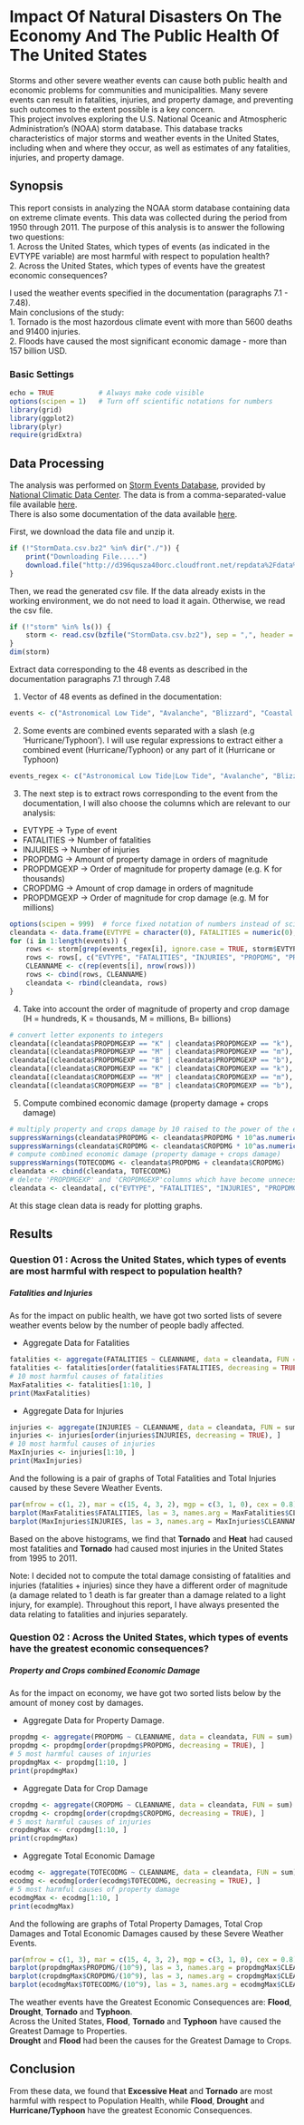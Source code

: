 Impact Of Natural Disasters On The Economy And The Public Health Of The United States
========================================================================================  

Storms and other severe weather events can cause both public health and economic
problems for communities and municipalities. Many severe events can result in
fatalities, injuries, and property damage, and preventing such outcomes to the extent possible is a key concern.  
This project involves exploring the U.S. National Oceanic and Atmospheric
Administration's (NOAA) storm database. This database tracks characteristics of major storms and weather events in the United States, including when and where they occur, as well as estimates of any fatalities, injuries, and property damage.  

Synopsis  
--------  

This report consists in analyzing the NOAA storm database containing data on extreme climate events. This data was collected during the period from 1950 through 2011. The purpose of this analysis is to answer the following two questions:  
1. Across the United States, which types of events (as indicated in the EVTYPE variable) are most harmful with respect to population health?  
2. Across the United States, which types of events have the greatest economic consequences?  

I used the weather events specified in the documentation (paragraphs 7.1 - 7.48).  
Main conclusions of the study:   
1. Tornado is the most hazordous climate event with more than 5600 deaths and 91400 injuries.  
2. Floods have caused the most significant economic damage - more than 157 billion USD.  

### Basic Settings  

```{r}
echo = TRUE           # Always make code visible
options(scipen = 1)   # Turn off scientific notations for numbers
library(grid)
library(ggplot2)
library(plyr)
require(gridExtra)
```  

Data Processing  
---------------  

The analysis was performed on [Storm Events Database](http://www.ncdc.noaa.gov/stormevents/ftp.jsp), provided by [National Climatic Data Center](http://www.ncdc.noaa.gov/). The data is from a comma-separated-value file available [here](https://d396qusza40orc.cloudfront.net/repdata%2Fdata%2FStormData.csv.bz2).  
There is also some documentation of the data available [here](https://d396qusza40orc.cloudfront.net/repdata%2Fpeer2_doc%2Fpd01016005curr.pdf).  

First, we download the data file and unzip it.  

```{r}

if (!"StormData.csv.bz2" %in% dir("./")) {
    print("Downloading File.....")
    download.file("http://d396qusza40orc.cloudfront.net/repdata%2Fdata%2FStormData.csv.bz2", destfile = "StormData.csv.bz2")
}
```  

Then, we read the generated csv file. If the data already exists in the working environment, we do not need to load it again. Otherwise, we read the csv file.  

```{r}
if (!"storm" %in% ls()) {
    storm <- read.csv(bzfile("StormData.csv.bz2"), sep = ",", header = TRUE, stringsAsFactors = FALSE)
}
dim(storm)
```  

Extract data corresponding to the 48 events as described in the documentation paragraphs 7.1 through 7.48  

1. Vector of 48 events as defined in the documentation:  

```{r}
events <- c("Astronomical Low Tide", "Avalanche", "Blizzard", "Coastal Flood", "Cold/Wind Chill", "Debris Flow", "Dense Fog", "Dense Smoke", "Drought", "Dust Devil", "Dust Storm", "Excessive Heat", "Extreme cold/Wind Chill", "Flash Flood", "Flood", "Freezing", "Frost/Freeze", "Funnel Cloud", "Hail", "Heat", "Heavy Rain", "Heavy Snow", "High Surf", "High Wind", "Hurricane/Typhoon", "Ice Storm", "Lakeshore Flood", "Lake-Effect Snow", "Lightning", "Marine Hail", "Marine High Wind", "Marine Strong Wind", "Marine Thunderstorm Wind", "Rip Current", "Seiche", "Sleet", "Storm Tide", "Strong Wind", "Thunderstorm Wind", "Tornado", "Tropical Depression", "Tropical Storm", "Tsunami", "Volcanic Ash", "Waterspout", "Wildfire", "Winter Storm", "Winter Weather")  
```  

2. Some events are combined events separated with a slash (e.g 'Hurricane/Typhoon'). I will use regular expressions to extract either a combined event (Hurricane/Typhoon) or any part of it (Hurricane or Typhoon)  

```{r} 
events_regex <- c("Astronomical Low Tide|Low Tide", "Avalanche", "Blizzard", "Coastal Flood", "Cold/Wind Chill", "Debris Flow", "Dense Fog", "Dense Smoke", "Drought", "Dust Devil", "Dust Storm", "Excessive Heat", "Extreme cold/Wind Chill|Extreme Cold|Wind Chill", "Flash Flood", "Flood", "Freezing", "Frost/Freeze|Frost|Freeze", "Funnel Cloud", "Hail", "Heat", "Heavy Rain", "Heavy Snow", "High Surf", "High Wind", "Hurricane/Typhoon|Hurricane|Typhoon", "Ice Storm", "Lakeshore Flood", "Lake-Effect Snow", "Lightning", "Marine Hail", "Marine High Wind", "Marine Strong Wind", "Marine Thunderstorm Wind|Marine tstm Wind", "Rip Current", "Seiche", "Sleet", "Storm Tide", "Strong Wind", "Thunderstorm Wind|tstm wind", "Tornado", "Tropical Depression", "Tropical Storm", "Tsunami", "Volcanic Ash", "Waterspout", "Wildfire", "Winter Storm", "Winter Weather")  
```  

3. The next step is to extract rows corresponding to the event from the documentation, I will also choose the columns which are relevant to our analysis:  
  * EVTYPE -> Type of event  
  * FATALITIES -> Number of fatalities  
  * INJURIES -> Number of injuries  
  * PROPDMG -> Amount of property damage in orders of magnitude  
  * PROPDMGEXP -> Order of magnitude for property damage (e.g. K for thousands)  
  * CROPDMG -> Amount of crop damage in orders of magnitude  
  * PROPDMGEXP -> Order of magnitude for crop damage (e.g. M for millions)  
  
```{r} 
options(scipen = 999)  # force fixed notation of numbers instead of scientific
cleandata <- data.frame(EVTYPE = character(0), FATALITIES = numeric(0), INJURIES = numeric(0), PROPDMG = numeric(0), PROPDMGEXP = character(0), CROPDMG = numeric(0), CROPDMGEXP = character(0))  
for (i in 1:length(events)) {
    rows <- storm[grep(events_regex[i], ignore.case = TRUE, storm$EVTYPE), ]
    rows <- rows[, c("EVTYPE", "FATALITIES", "INJURIES", "PROPDMG", "PROPDMGEXP", "CROPDMG", "CROPDMGEXP")]
    CLEANNAME <- c(rep(events[i], nrow(rows)))
    rows <- cbind(rows, CLEANNAME)
    cleandata <- rbind(cleandata, rows)
}
```  

4. Take into account the order of magnitude of property and crop damage (H = hundreds, K = thousands, M = millions, B= billions)  

```{r}
# convert letter exponents to integers
cleandata[(cleandata$PROPDMGEXP == "K" | cleandata$PROPDMGEXP == "k"), ]$PROPDMGEXP <- 3
cleandata[(cleandata$PROPDMGEXP == "M" | cleandata$PROPDMGEXP == "m"), ]$PROPDMGEXP <- 6
cleandata[(cleandata$PROPDMGEXP == "B" | cleandata$PROPDMGEXP == "b"), ]$PROPDMGEXP <- 9
cleandata[(cleandata$CROPDMGEXP == "K" | cleandata$CROPDMGEXP == "k"), ]$CROPDMGEXP <- 3
cleandata[(cleandata$CROPDMGEXP == "M" | cleandata$CROPDMGEXP == "m"), ]$CROPDMGEXP <- 6
cleandata[(cleandata$CROPDMGEXP == "B" | cleandata$CROPDMGEXP == "b"), ]$CROPDMGEXP <- 9
```  

5. Compute combined economic damage (property damage + crops damage)  

```{r} 
# multiply property and crops damage by 10 raised to the power of the exponent
suppressWarnings(cleandata$PROPDMG <- cleandata$PROPDMG * 10^as.numeric(cleandata$PROPDMGEXP))  
suppressWarnings(cleandata$CROPDMG <- cleandata$CROPDMG * 10^as.numeric(cleandata$CROPDMGEXP))  
# compute combined economic damage (property damage + crops damage)
suppressWarnings(TOTECODMG <- cleandata$PROPDMG + cleandata$CROPDMG)
cleandata <- cbind(cleandata, TOTECODMG)
# delete 'PROPDMGEXP' and 'CROPDMGEXP'columns which have become unnecessary after conversion
cleandata <- cleandata[, c("EVTYPE", "FATALITIES", "INJURIES", "PROPDMG", "CROPDMG", "CLEANNAME", "TOTECODMG")]
```  

At this stage clean data is ready for plotting graphs.  

Results  
-------

### Question 01 : Across the United States, which types of events are most harmful with respect to population health?  

##### Fatalities and Injuries  

As for the impact on public health, we have got two sorted lists of severe weather events below by the number of people badly affected.  

* Aggregate Data for Fatalities  

```{r}
fatalities <- aggregate(FATALITIES ~ CLEANNAME, data = cleandata, FUN = sum)
fatalities <- fatalities[order(fatalities$FATALITIES, decreasing = TRUE), ]
# 10 most harmful causes of fatalities
MaxFatalities <- fatalities[1:10, ]
print(MaxFatalities)  
```  

* Aggregate Data for Injuries  

```{r}
injuries <- aggregate(INJURIES ~ CLEANNAME, data = cleandata, FUN = sum)
injuries <- injuries[order(injuries$INJURIES, decreasing = TRUE), ]
# 10 most harmful causes of injuries
MaxInjuries <- injuries[1:10, ]
print(MaxInjuries)
```  

And the following is a pair of graphs of Total Fatalities and Total Injuries caused by these Severe Weather Events.   

```{r}
par(mfrow = c(1, 2), mar = c(15, 4, 3, 2), mgp = c(3, 1, 0), cex = 0.8)
barplot(MaxFatalities$FATALITIES, las = 3, names.arg = MaxFatalities$CLEANNAME, main = "Weather Events With\n The Top 10 Highest Fatalities", ylab = "Number of Fatalities", col = "grey")
barplot(MaxInjuries$INJURIES, las = 3, names.arg = MaxInjuries$CLEANNAME, main = "Weather Events With\n The Top 10 Highest Injuries", ylab = "Number of Injuries", col = "grey")
```  

Based on the above histograms, we find that **Tornado** and **Heat** had caused most fatalities and  **Tornado** had caused most injuries in the United States from 1995 to 2011.  

Note: I decided not to compute the total damage consisting of fatalities and injuries (fatalities + injuries) since they have a different order of magnitude (a damage related to 1 death is far greater than a damage related to a light injury, for example). Throughout this report, I have always presented the data relating to fatalities and injuries separately.  

### Question 02 : Across the United States, which types of events have the greatest economic consequences?  

##### Property and Crops combined Economic Damage  

As for the impact on economy, we have got two sorted lists below by the amount of money cost by damages.  

* Aggregate Data for Property Damage.  

```{r}
propdmg <- aggregate(PROPDMG ~ CLEANNAME, data = cleandata, FUN = sum)
propdmg <- propdmg[order(propdmg$PROPDMG, decreasing = TRUE), ]
# 5 most harmful causes of injuries
propdmgMax <- propdmg[1:10, ]
print(propdmgMax)
``` 

* Aggregate Data for Crop Damage  

```{r}
cropdmg <- aggregate(CROPDMG ~ CLEANNAME, data = cleandata, FUN = sum)
cropdmg <- cropdmg[order(cropdmg$CROPDMG, decreasing = TRUE), ]
# 5 most harmful causes of injuries
cropdmgMax <- cropdmg[1:10, ]
print(cropdmgMax)
```  

* Aggregate Total Economic Damage  

```{r}
ecodmg <- aggregate(TOTECODMG ~ CLEANNAME, data = cleandata, FUN = sum)
ecodmg <- ecodmg[order(ecodmg$TOTECODMG, decreasing = TRUE), ]
# 5 most harmful causes of property damage
ecodmgMax <- ecodmg[1:10, ]
print(ecodmgMax)
```  

And the following are graphs of Total Property Damages, Total Crop Damages and Total Economic Damages caused by these Severe Weather Events.  

```{r}
par(mfrow = c(1, 3), mar = c(15, 4, 3, 2), mgp = c(3, 1, 0), cex = 0.8)
barplot(propdmgMax$PROPDMG/(10^9), las = 3, names.arg = propdmgMax$CLEANNAME, main = "Top 10 Events with\n Greatest Property Damages", ylab = "Cost of damages ($ billions)", col = "grey")
barplot(cropdmgMax$CROPDMG/(10^9), las = 3, names.arg = cropdmgMax$CLEANNAME, main = "Top 10 Events With\n Greatest Crop Damages", ylab = "Cost of damages ($ billions)", col = "grey")
barplot(ecodmgMax$TOTECODMG/(10^9), las = 3, names.arg = ecodmgMax$CLEANNAME, main = "Top 10 Events With\n Greatest Economic Damages", ylab = "Cost of damages ($ billions)", col = "grey")
```  

The weather events have the Greatest Economic Consequences are: **Flood**, **Drought**, **Tornado** and **Typhoon**.  
Across the United States, **Flood**, **Tornado** and **Typhoon** have caused the Greatest Damage to Properties.  
**Drought** and **Flood** had been the causes for the Greatest Damage to Crops.  

## Conclusion  

From these data, we found that **Excessive Heat** and **Tornado** are most harmful with respect to Population Health, while **Flood**, **Drought** and **Hurricane/Typhoon** have the greatest Economic Consequences.  